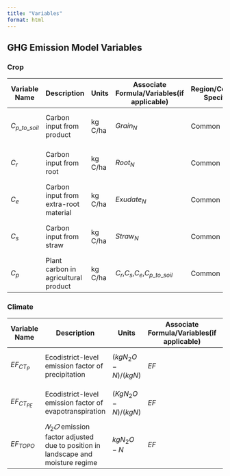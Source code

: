 ```yaml
---
title: "Variables"
format: html
---
```

## GHG Emission Model Variables

### Crop 

| **Variable Name** | **Description** | **Units** | **Associate Formula/Variables(if applicable)** | **Region/Country Specific** | **Data Source** | 
|--------------------|-----------------|-----------|-----------------------------|----------------------------|------------------|
| $C_{p\_to\_soil}$ | Carbon input from product | kg C/ha | $Grain_N$ | Common | based on the crop type| 
| $C_r$ | Carbon input from root | kg C/ha | $Root_N$ | Common | based on the crop type| 
| $C_e$ | Carbon input from extra-root material | kg C/ha | $Exudate_N$ | Common | based on the crop type| 
| $C_s$ | Carbon input from straw | kg C/ha | $Straw_N$ | Common | based on the crop type| 
| $C_p$ | Plant carbon in agricultural product | kg C/ha | $C_r$,$C_s$,$C_e$,$C_{p\_to\_soil}$ | Common | based on the crop type|

### Climate

| **Variable Name** | **Description** | **Units** | **Associate Formula/Variables(if applicable)** | **Region/Country Specific** | **Data Source** | 
|--------------------|-----------------|-----------|-----------------------------|----------------------------|------------------|
| $EF_{{CT}_{P}}$ | Ecodistrict-level emission factor of precipitation | $(kg N_2O-N)/ (kg N)$ | $EF$ | Common | based on the P and PE| 
| $EF_{{CT}_{PE}}$ | Ecodistrict-level emission factor of evapotranspiration | $(Kg N_2O-N)/ (kg N)$ | $EF$ | Common | based on the P and PE| 
| $EF_{TOPO}$ | $𝑁_2𝑂$ emission factor adjusted due to position in landscape and moisture regime | $kg N_2O-N$ | $EF$ | Common | based on the P and PE| 

